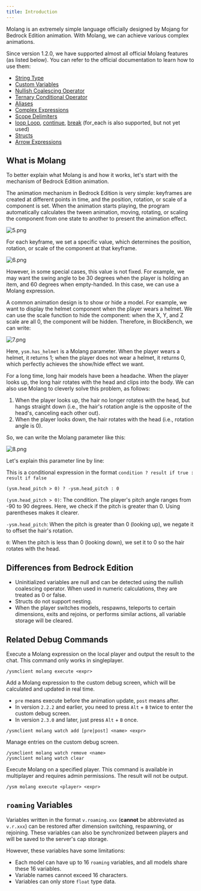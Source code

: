 ```yaml
---
title: Introduction
---
```



Molang is an extremely simple language officially designed by Mojang for Bedrock Edition animation. With Molang, we can achieve various complex animations.

Since version 1.2.0, we have supported almost all official Molang features (as listed below). You can refer to the official documentation to learn how to use them:

- [String Type](https://bedrock.dev/zh/docs/stable/Molang#Strings)
- [Custom Variables](https://bedrock.dev/zh/docs/stable/Molang#Variables)
- [Nullish Coalescing Operator](https://wiki.mcbe-dev.net/zh-cn/Molang#??空值合并运算符)
- [Ternary Conditional Operator](https://wiki.mcbe-dev.net/zh-cn/Molang#关键字)
- [Aliases](https://bedrock.dev/zh/docs/stable/Molang#Aliases)
- [Complex Expressions](https://wiki.mcbe-dev.net/zh-cn/Molang#基本语法)
- [Scope Delimiters](https://wiki.mcbe-dev.net/zh-cn/Molang#{}花括号作用域定界符)
- [loop Loop](https://wiki.mcbe-dev.net/zh-cn/Molang#loop), [continue](https://wiki.mcbe-dev.net/zh-cn/Molang#continue), [break](https://wiki.mcbe-dev.net/zh-cn/Molang#break) (for_each is also supported, but not yet used)
- [Structs](https://wiki.mcbe-dev.net/zh-cn/Molang#结构体)
- [Arrow Expressions](https://wiki.mcbe-dev.net/zh-cn/Molang#->指针运算符)

## What is Molang

To better explain what Molang is and how it works, let's start with the mechanism of Bedrock Edition animation.

The animation mechanism in Bedrock Edition is very simple: keyframes are created at different points in time, and the position, rotation, or scale of a component is set. When the animation starts playing, the program automatically calculates the tween animation, moving, rotating, or scaling the component from one state to another to present the animation effect.

![5.png](/images/xykIWa7bTqSBnfm.png)

For each keyframe, we set a specific value, which determines the position, rotation, or scale of the component at that keyframe.

![6.png](/images/Uz8XTsCNJMcb3tZ.png)

However, in some special cases, this value is not fixed. For example, we may want the swing angle to be 30 degrees when the player is holding an item, and 60 degrees when empty-handed. In this case, we can use a Molang expression.

A common animation design is to show or hide a model. For example, we want to display the helmet component when the player wears a helmet. We can use the scale function to hide the component: when the X, Y, and Z scale are all 0, the component will be hidden. Therefore, in BlockBench, we can write:

![7.png](/images/1gAHJNZfwmu6qzL.png)

Here, `ysm.has_helmet` is a Molang parameter. When the player wears a helmet, it returns 1; when the player does not wear a helmet, it returns 0, which perfectly achieves the show/hide effect we want.

For a long time, long hair models have been a headache. When the player looks up, the long hair rotates with the head and clips into the body. We can also use Molang to cleverly solve this problem, as follows:

1. When the player looks up, the hair no longer rotates with the head, but hangs straight down (i.e., the hair's rotation angle is the opposite of the head's, canceling each other out).
2. When the player looks down, the hair rotates with the head (i.e., rotation angle is 0).

So, we can write the Molang parameter like this:

![8.png](/images/POS9uIYbKBfJwxi.png)

Let's explain this parameter line by line:

This is a conditional expression in the format `condition ? result if true : result if false`

```molang
(ysm.head_pitch > 0) ? -ysm.head_pitch : 0
```

`(ysm.head_pitch > 0)`: The condition. The player's pitch angle ranges from -90 to 90 degrees. Here, we check if the pitch is greater than 0. Using parentheses makes it clearer.

`-ysm.head_pitch`: When the pitch is greater than 0 (looking up), we negate it to offset the hair's rotation.

`0`: When the pitch is less than 0 (looking down), we set it to 0 so the hair rotates with the head.

## Differences from Bedrock Edition

- Uninitialized variables are null and can be detected using the nullish coalescing operator. When used in numeric calculations, they are treated as 0 or false.
- Structs do not support nesting.
- When the player switches models, respawns, teleports to certain dimensions, exits and rejoins, or performs similar actions, all variable storage will be cleared.

## Related Debug Commands

<Card>

Execute a Molang expression on the local player and output the result to the chat. This command only works in singleplayer.

```
/ysmclient molang execute <expr>
```

</Card>

<Card>

Add a Molang expression to the custom debug screen, which will be calculated and updated in real time.

- `pre` means execute before the animation update, `post` means after.
- In version `2.2.2` and earlier, you need to press `Alt` + `B` twice to enter the custom debug screen.
- In version `2.3.0` and later, just press `Alt` + `B` once.

```
/ysmclient molang watch add [pre|post] <name> <expr>
```

</Card>

<Card>

Manage entries on the custom debug screen.

```
/ysmclient molang watch remove <name>
/ysmclient molang watch clear
```

</Card>

<Card>

Execute Molang on a specified player. This command is available in multiplayer and requires admin permissions. The result will not be output.

```
/ysm molang execute <player> <expr>
```

</Card>

## `roaming` Variables

Variables written in the format `v.roaming.xxx` (**cannot** be abbreviated as `v.r.xxx`) can be restored after dimension switching, respawning, or rejoining. These variables can also be synchronized between players and will be saved to the server's cap storage.

However, these variables have some limitations:

- Each model can have up to 16 `roaming` variables, and all models share these 16 variables.
- Variable names cannot exceed 16 characters.
- Variables can only store `float` type data.

